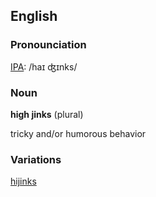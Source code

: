 ==English==
===Pronounciation===
[[IPA]]: /haɪ ʤɪnks/
===Noun===
'''high jinks''' (plural)

tricky and/or humorous behavior
===Variations===
[[hijinks]]